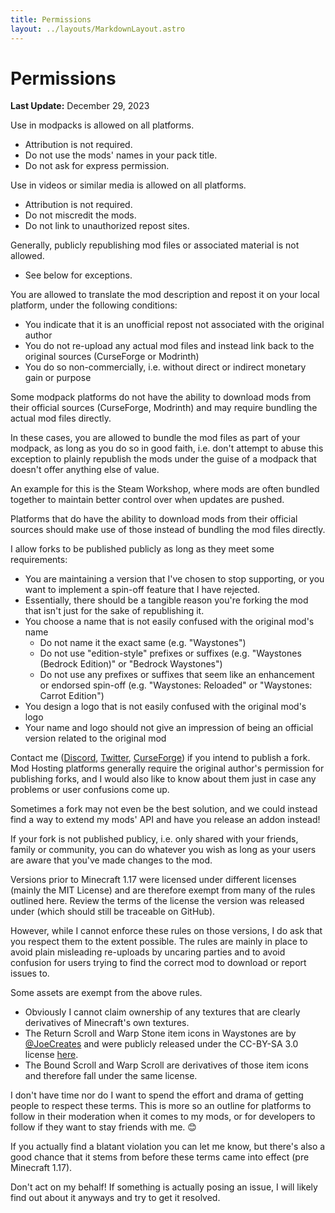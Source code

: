 ```yaml
---
title: Permissions
layout: ../layouts/MarkdownLayout.astro
---
```


# Permissions

**Last Update:** December 29, 2023

<div class="grid lg:grid-cols-3 gap-2">

<PermissionBadge label="Modpacks" icon="mdi:check-circle" iconClass="text-green-600">
Use in modpacks is allowed on all platforms.

- Attribution is not required.
- Do not use the mods' names in your pack title.
- Do not ask for express permission.
</PermissionBadge>

<PermissionBadge label="Media" icon="mdi:check-circle" iconClass="text-green-600">
Use in videos or similar media is allowed on all platforms.

- Attribution is not required.
- Do not miscredit the mods.
- Do not link to unauthorized repost sites.
</PermissionBadge>

<PermissionBadge label="Republishing" icon="mdi:cancel" iconClass="text-red-600">
Generally, publicly republishing mod files or associated material is not allowed.

- See below for exceptions.
</PermissionBadge>

</div>

<div class="grid gap-4 mt-4">
<PermissionCard label="Republishing on Localized Platforms (such as Chinese mod forums)" icon="mdi:translate" iconClass="text-yellow-600" class="mt-5">
You are allowed to translate the mod description and repost it on your local platform, under the following conditions:

- You indicate that it is an unofficial repost not associated with the original author
- You do not re-upload any actual mod files and instead link back to the original sources (CurseForge or Modrinth)
- You do so non-commercially, i.e. without direct or indirect monetary gain or purpose
</PermissionCard>

<PermissionCard label="Rehosting mod files as part of a modpack" icon="mdi:archive-refresh" iconClass="text-yellow-600" class="mt-5">
Some modpack platforms do not have the ability to download mods from their official sources (CurseForge, Modrinth) and
may require bundling the actual mod files directly.

In these cases, you are allowed to bundle the mod files as part of your modpack, as long as you do so in good faith,
i.e. don't attempt to abuse this exception to plainly republish the mods under the guise of a modpack that doesn't
offer anything else of value.

An example for this is the Steam Workshop, where mods are often bundled together to maintain better control over when updates are pushed.

Platforms that do have the ability to download mods from their official sources should make use of those instead of
bundling the mod files directly.
</PermissionCard>

<PermissionCard label="Publishing Forks" icon="mdi:source-fork" iconClass="text-yellow-600" class="mt-5">
I allow forks to be published publicly as long as they meet some requirements:

- You are maintaining a version that I've chosen to stop supporting, or you want to implement a spin-off feature that I have rejected.
- Essentially, there should be a tangible reason you're forking the mod that isn't just for the sake of republishing it.
- You choose a name that is not easily confused with the original mod's name
  - Do not name it the exact same (e.g. "Waystones")
  - Do not use "edition-style" prefixes or suffixes (e.g. "Waystones (Bedrock Edition)" or "Bedrock Waystones")
  - Do not use any prefixes or suffixes that seem like an enhancement or endorsed spin-off (e.g. "Waystones: Reloaded" or "Waystones: Carrot Edition")
- You design a logo that is not easily confused with the original mod's logo
- Your name and logo should not give an impression of being an official version related to the original mod

Contact me ([Discord](https://discord.gg/VAfZ2Nau6j), [Twitter](https://twitter.com/BlayTheNinth), [CurseForge](https://legacy.curseforge.com/members/blaytheninth/projects)) if you intend to publish a fork. 
Mod Hosting platforms generally require the original author's permission for publishing forks, and I would also like to know about them just in case any problems or user confusions come up.

Sometimes a fork may not even be the best solution, and we could instead find a way to extend my mods' API and have you release an addon instead!

If your fork is not published publicy, i.e. only shared with your friends, family or community, you can do whatever you wish as long as your users are aware that you've made changes to the mod.
</PermissionCard>

<PermissionCard label="Versions prior to Minecraft 1.17" icon="mdi:folder-open" iconClass="text-yellow-600" class="mt-5">
Versions prior to Minecraft 1.17 were licensed under different licenses (mainly the MIT License) and are therefore
exempt from many of the rules outlined here. Review the terms of the license the version was released under
(which should still be traceable on GitHub).

However, while I cannot enforce these rules on those versions, I do
ask that you respect them to the extent possible. The rules are mainly in place to avoid plain misleading
re-uploads by uncaring parties and to avoid confusion for users trying to find the correct mod to download or report
issues to.
</PermissionCard>

<PermissionCard label="Asset Exceptions" icon="mdi:file-image" iconClass="text-yellow-600" class="mt-5">
Some assets are exempt from the above rules.

- Obviously I cannot claim ownership of any textures that are clearly derivatives of Minecraft's own textures.
- The Return Scroll and Warp Stone item icons in Waystones are by [@JoeCreates](https://twitter.com/JoeCreates)
  and were publicly released under the CC-BY-SA 3.0 license [here](https://opengameart.org/content/roguelikerpg-items).
- The Bound Scroll and Warp Scroll are derivatives of those item icons and therefore fall under the same license.
</PermissionCard>

<PermissionCard label="I found something breaking these guidelines" icon="mdi:hand-pointing-up" iconClass="text-yellow-200" class="mt-5">
I don't have time nor do I want to spend the effort and drama of getting people to respect these terms. This is more so
an outline for platforms to follow in their moderation when it comes to my mods, or for developers to follow if they
want to stay friends with me. 😊

If you actually find a blatant violation you can let me know, but there's also a good chance that it stems from before
these terms came into effect (pre Minecraft 1.17).

Don't act on my behalf! If something is actually posing an issue, I will likely find out about it anyways and try to
get it resolved.
</PermissionCard>

</div>